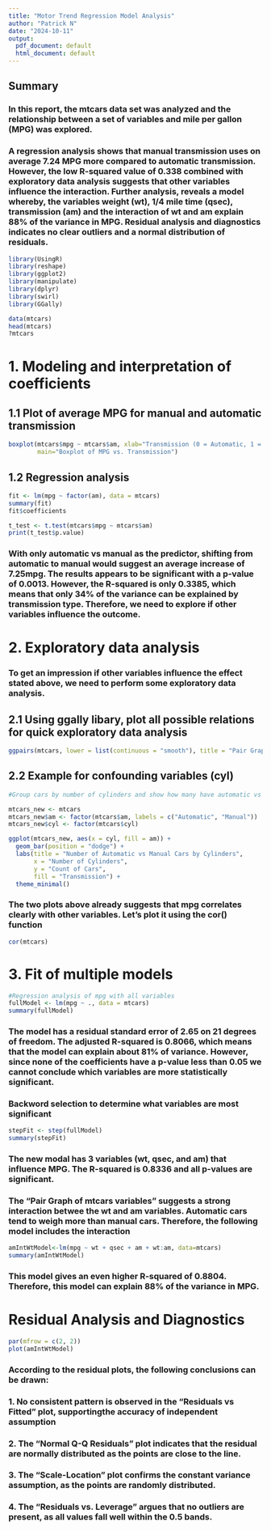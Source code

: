 ```yaml
---
title: "Motor Trend Regression Model Analysis"
author: "Patrick N"
date: "2024-10-11"
output:
  pdf_document: default
  html_document: default
---
```


## Summary
### In this report, the mtcars data set was analyzed and the relationship between a set of variables and mile per gallon (MPG) was explored.
### A regression analysis shows that manual transmission uses on average 7.24 MPG more compared to automatic transmission. However, the low R-squared value of 0.338 combined with exploratory data analysis suggests that other variables influence the interaction. Further analysis, reveals a model whereby, the variables weight (wt), 1/4 mile time (qsec), transmission (am) and the interaction of wt and am explain 88% of the variance in MPG. Residual analysis and diagnostics indicates no clear outliers and a normal distribution of residuals. 



```r
library(UsingR)
library(reshape)
library(ggplot2)
library(manipulate)
library(dplyr)
library(swirl)
library(GGally)

data(mtcars)
head(mtcars)
?mtcars

```

# 1. Modeling and interpretation of coefficients

## 1.1 Plot of average MPG for manual and automatic transmission

```r

boxplot(mtcars$mpg ~ mtcars$am, xlab="Transmission (0 = Automatic, 1 = Manual)", ylab="MPG",
        main="Boxplot of MPG vs. Transmission")

```

## 1.2 Regression analysis
```r

fit <- lm(mpg ~ factor(am), data = mtcars)
summary(fit)
fit$coefficients

t_test <- t.test(mtcars$mpg ~ mtcars$am)
print(t_test$p.value)

```
### With only automatic vs manual as the predictor, shifting from automatic to manual would suggest an average increase of 7.25mpg. The results appears to be significant with a p-value of 0.0013. However, the R-squared is only 0.3385, which means that only 34% of the variance can be explained by transmission type. Therefore, we need to explore if other variables influence the outcome. 



# 2. Exploratory data analysis
### To get an impression if other variables influence the effect stated above, we need to perform some exploratory data analysis. 

## 2.1 Using ggally libary, plot all possible relations for quick exploratory data analysis

```r

ggpairs(mtcars, lower = list(continuous = "smooth"), title = "Pair Graph of mtcars variables")

```



## 2.2 Example for confounding variables (cyl)

```r

#Group cars by number of cylinders and show how many have automatic vs manual transmission. Number of cylinders has an impact on mpg

mtcars_new <- mtcars
mtcars_new$am <- factor(mtcars$am, labels = c("Automatic", "Manual"))
mtcars_new$cyl <- factor(mtcars$cyl)

ggplot(mtcars_new, aes(x = cyl, fill = am)) +
  geom_bar(position = "dodge") +
  labs(title = "Number of Automatic vs Manual Cars by Cylinders",
       x = "Number of Cylinders",
       y = "Count of Cars",
       fill = "Transmission") +
  theme_minimal()

```

### The two plots above already suggests that mpg correlates clearly with other variables. Let's plot it using the cor() function

```r

cor(mtcars)

```

# 3. Fit of multiple models

```r
#Regression analysis of mpg with all variables
fullModel <- lm(mpg ~ ., data = mtcars)
summary(fullModel)

```

### The model has a residual standard error of 2.65 on 21 degrees of freedom. The adjusted R-squared is 0.8066, which means that the model can explain about 81% of variance. However, since none of the coefficients have a p-value less than 0.05 we cannot conclude which variables are more statistically significant.

### Backword selection to determine what variables are most significant

```r
stepFit <- step(fullModel)
summary(stepFit)

```
### The new modal has 3 variables (wt, qsec, and am) that influence MPG. The R-squared is 0.8336 and all p-values are significant. 


### The "Pair Graph of mtcars variables" suggests a strong interaction betwee the wt and am variables. Automatic cars tend to weigh more than manual cars. Therefore, the following model includes the interaction

```r

amIntWtModel<-lm(mpg ~ wt + qsec + am + wt:am, data=mtcars)
summary(amIntWtModel)

```
### This model gives an even higher R-squared of 0.8804. Therefore, this model can explain 88% of the variance in MPG. 


# Residual Analysis and Diagnostics

```r
par(mfrow = c(2, 2))
plot(amIntWtModel)
```

### According to the residual plots, the following conclusions can be drawn:
### 1. No consistent pattern is observed in the "Residuals vs Fitted" plot, supportingthe accuracy of independent assumption
### 2. The "Normal Q-Q Residuals" plot indicates that the residual are normally distributed as the points are close to the line.
### 3. The "Scale-Location" plot confirms the constant variance assumption, as the points are randomly distributed.
### 4. The "Residuals vs. Leverage" argues that no outliers are present, as all values fall well within the 0.5 bands.

